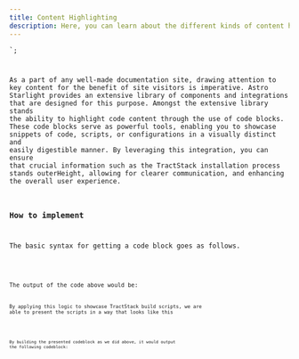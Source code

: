 ```yaml
---
title: Content Highlighting
description: Here, you can learn about the different kinds of content highlighting components that are offered within Astro Starlight. !! INTERNAL REFERENCE ONLY !!
---
```





<Code code={exampleCode} lang="js" title={fileName} mark={highlights} />`;





As a part of any well-made documentation site, drawing attention to key content for the benefit of site visitors is imperative.
Astro Starlight provides an extensive library of components and integrations that are designed for this purpose. Amongst the extensive library stands 
the ability to highlight code content through the use of code blocks. These code blocks serve as powerful tools, enabling you to showcase snippets of code, scripts,
or configurations in a visually distinct and easily digestible manner. By leveraging this integration, you can ensure that crucial information such as the TractStack installation process
stands outerHeight, allowing for clearer communication, and enhancing the overall user experience.


### How to implement

The basic syntax for getting a code block goes as follows.

<Code code={exampleCode} lang="mdx"/>

The output of the code above would be:
<Code code={exampleCode_output} lang="js" title={fileName} mark={highlights} />

By applying this logic to showcase TractStack build scripts, we are able to present the scripts in a way that looks like this

<Code code={tractStackBuildCode_block} lang="mdx"/>

By building the presented codeblock as we did above, it would output the following codeblock: 

<Code code={tractStackBuildCode_output} lang="bash"/>